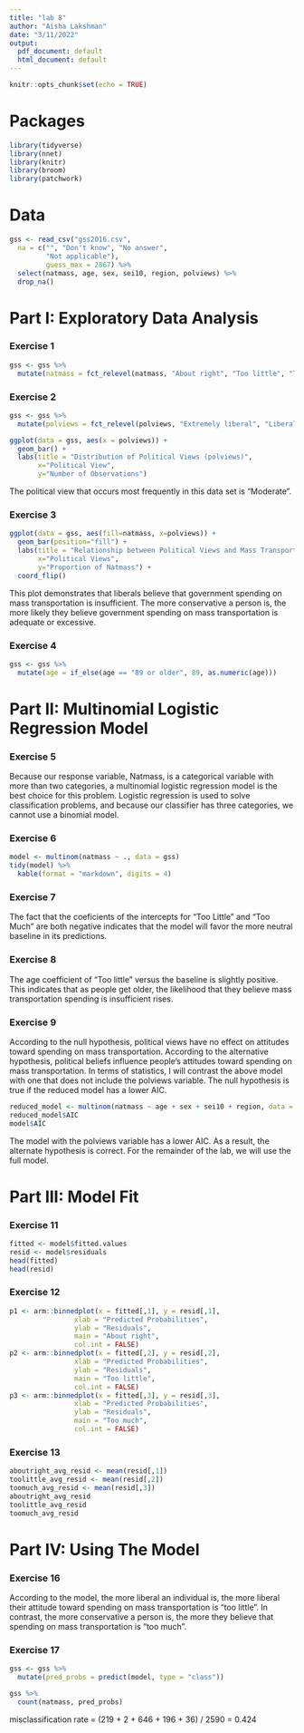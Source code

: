 ```yaml
---
title: "lab 8"
author: "Aisha Lakshman"
date: "3/11/2022"
output:
  pdf_document: default
  html_document: default
---
```


```r
knitr::opts_chunk$set(echo = TRUE)
```
# Packages
```r
library(tidyverse)
library(nnet)
library(knitr)
library(broom)
library(patchwork)
```
# Data
```r
gss <- read_csv("gss2016.csv",
  na = c("", "Don't know", "No answer", 
         "Not applicable"), 
         guess_max = 2867) %>%
  select(natmass, age, sex, sei10, region, polviews) %>%
  drop_na()
```
# Part I: Exploratory Data Analysis

### Exercise 1
```r
gss <- gss %>%
  mutate(natmass = fct_relevel(natmass, "About right", "Too little", "Too much"))
```
### Exercise 2
```r
gss <- gss %>% 
  mutate(polviews = fct_relevel(polviews, "Extremely liberal", "Liberal", "Slightly liberal", "Moderate", "Slghtly conservative", "Conservative", "Extrmly conservative"))

ggplot(data = gss, aes(x = polviews)) +
  geom_bar() +
  labs(title = "Distribution of Political Views (polviews)",
       x="Political View",
       y="Number of Observations")
```

The political view that occurs most frequently in this data set is "Moderate".

### Exercise 3
```r
ggplot(data = gss, aes(fill=natmass, x=polviews)) +
  geom_bar(position="fill") +
  labs(title = "Relationship between Political Views and Mass Transportation Spending Views",
       x="Political Views",
       y="Proportion of Natmass") +
  coord_flip()
```
This plot demonstrates that liberals believe that government spending on mass transportation is insufficient. The more conservative a person is, the more likely they believe government spending on mass transportation is adequate or excessive.

### Exercise 4
```r
gss <- gss %>% 
  mutate(age = if_else(age == "89 or older", 89, as.numeric(age)))
```

# Part II: Multinomial Logistic Regression Model

### Exercise 5
Because our response variable, Natmass, is a categorical variable with more than two categories, a multinomial logistic regression model is the best choice for this problem. Logistic regression is used to solve classification problems, and because our classifier has three categories, we cannot use a binomial model.

### Exercise 6
```r
model <- multinom(natmass ~ ., data = gss)
tidy(model) %>% 
  kable(format = "markdown", digits = 4)
```

### Exercise 7

The fact that the coeficients of the intercepts for "Too Little" and "Too Much" are both negative indicates that the model will favor the more neutral baseline in its predictions.

### Exercise 8

The age coefficient of "Too little" versus the baseline is slightly positive. This indicates that as people get older, the likelihood that they believe mass transportation spending is insufficient rises.

### Exercise 9

According to the null hypothesis, political views have no effect on attitudes toward spending on mass transportation. According to the alternative hypothesis, political beliefs influence people's attitudes toward spending on mass transportation. In terms of statistics, I will contrast the above model with one that does not include the polviews variable. The null hypothesis is true if the reduced model has a lower AIC.

```r
reduced_model <- multinom(natmass ~ age + sex + sei10 + region, data = gss)
reduced_model$AIC
model$AIC
```

The model with the polviews variable has a lower AIC. As a result, the alternate hypothesis is correct. For the remainder of the lab, we will use the full model.

# Part III: Model Fit

### Exercise 11
```r
fitted <- model$fitted.values
resid <- model$residuals
head(fitted)
head(resid)
```
### Exercise 12
```r
p1 <- arm::binnedplot(x = fitted[,1], y = resid[,1],
                xlab = "Predicted Probabilities", 
                ylab = "Residuals",
                main = "About right", 
                col.int = FALSE)
p2 <- arm::binnedplot(x = fitted[,2], y = resid[,2],
                xlab = "Predicted Probabilities", 
                ylab = "Residuals",
                main = "Too little", 
                col.int = FALSE)
p3 <- arm::binnedplot(x = fitted[,3], y = resid[,3],
                xlab = "Predicted Probabilities", 
                ylab = "Residuals",
                main = "Too much", 
                col.int = FALSE)
```
### Exercise 13
```r
aboutright_avg_resid <- mean(resid[,1])
toolittle_avg_resid <- mean(resid[,2])
toomuch_avg_resid <- mean(resid[,3])
aboutright_avg_resid
toolittle_avg_resid
toomuch_avg_resid
```

# Part IV: Using The Model

### Exercise 16

According to the model, the more liberal an individual is, the more liberal their attitude toward spending on mass transportation is "too little". In contrast, the more conservative a person is, the more they believe that spending on mass transportation is "too much".

### Exercise 17
```r
gss <- gss %>% 
  mutate(pred_probs = predict(model, type = "class"))

gss %>% 
  count(natmass, pred_probs)
```

misclassification rate  = (219 + 2 + 646 + 196 + 36) / 2590 = 0.424
